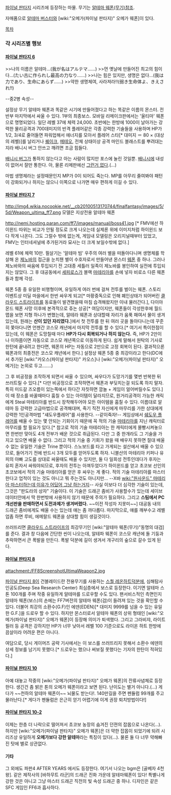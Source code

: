 [[파이널 판타지]] 시리즈에 등장하는 마물. 무기는 [[알테마 웨폰(무기)]]참조.

자매품으로 [[알테마 버스터]]와 [wiki:"오메가(파이널 판타지)" 오메가 웨폰]이 있다.

[[목차]]

=== 각 시리즈별 행보 ===
==== [[파이널 판타지 6]] ====
>>나의 이름은 알테마...(我が名はアルテマ……)
>>먼 옛날에 만들어진 최고의 힘이다...(たい古に作られし最高の力なり……)
>>나는 힘은 있지만, 생명은 없다...(我は力であり、生命にあらず……)
>>약한 생명체여, 사라져라!!(弱き生命体よ、きえされ!!)

--중2병 속성--

설정상 무기 알테마 웨폰과 똑같은 시기에 만들어졌다고 하는 똑같은 이름의 몬스터. 전반부 마지막에서 싸울 수 있다. 1부의 최종보스. 모바일 리메이크판에서는 '울티마' 웨폰으로 명명되었다.
{{{#!html
<iframe width="425" height="349" src="http://www.youtube.com/embed/BEaMl_fyZbg" frameborder="0" allowfullscreen></iframe>
}}}
일단 레벨 37에 체력 24,000.
초반에는 한방에 1000이 날아가는 강력한 물리공격과 700데미지의 반격 플레어같은 각종 강력한 기술들을 사용하며 HP가 1/2, 3/4로 줄어들면 파워업해서 에너지를 모아서 플레어 스타[* 대미지 ＝ 80 × (대상의 레벨)]를 날리거나 [[퀘이크]], [[메테오]], 전체 상태이상 공격 마인드 블래스트를 뿌려대는지라 배니시 버그 안쓰고 깨려면 조금 힘들다.

[[배니시 버그]]가 통하지 않는다고 아는 사람이 많지만 포스에 눌린 것일뿐. [[배니시]]에 내성이 없어서 잘만 통한다. 아, 물론 리메판에선 [[그런거 없다]].(…)

마법 생명체라는 설정때문인지 MP가 0이 되어도 죽는다. MP를 아무리 줄여봐야 패턴이 강화되거나 하지는 않으니 이쪽으로 나가면 매우 편하게 이길 수 있다.

==== [[파이널 판타지 7]] ====
http://img4.wikia.nocookie.net/__cb20100513170744/finalfantasy/images/5/5d/Weapon_ultima_ff7.png 모델은 지상전용 알테마 웨폰

http://nemi.hosting.paran.com/ff7/images/manual/boss41.jpg [* FMV에선 하이윈드 따위는 비교가 안될 정도로 크게 나오는데 실제론 위에 이미지처럼 하이윈드 보다 작게 나온다. 그도 그럴수 밖에 없는게, 게임내 모델링은 오리지널때부터 있었고, FMV는 인터네셔널에 추가된거라 묘사는 더 크게 보일수밖에 없다.] 

레벨 61에 체력 10만. 필살기는 '알테마 빔'
우주의 여러 별을 떠돌아다니며 생명체를 학살해 온 [[제노바]]의 접근을 눈치챈 별이 수호자로서 만들어낸 몬스터 [[웨폰]] 중 하나. 그러나 제노바와의 싸움에 투입되기 전 고대종 세틀러 일족이 제노바를 봉인하여 실전에 투입되지는 않았다. 그 후 대공동에서 [[세피로스]]가 블랙 [[마테리아]]를 손에 넣자 비로소 다른 웨폰들과 함께 각성.

웨폰 5종 중 유일한 비행형이며, 유일하게 여러 번에 걸쳐 전투를 벌이는 웨폰. 스토리 이벤트상 미딜 마을에서 한번 싸우게 되고[* 마황중독으로 인해 폐인상태가 되어버린 [[클라우드 스트라이프]]를 동료들이 발견했을때 마침 습격해왔지만 이내 물러간다.], 다이아몬드 웨폰 사망 이후에 본격적으로 쥬논 상공[* 여담이지만, 웨폰들이 각성한후에 월드맵을 보면 지형 하나가 변했는데, 알테라 웨폰과 상대할때 자리가 움푹 패여서 물이 생겨있는데, 원래는 '''산이 있던 자리였다.''']에서 첫 전투를 한 뒤 여러 곳을 돌아다니는데 꾸준히 쫓아다니면 언젠간 코스모 캐년에서 마지막 전투를 할 수 있다.[* 여기서 특이한점이 있는데, 이 웨폰은 도망칠때 마다 '''HP가 다시 회복되거나 하지 않는다.''' 즉, HP가 2만이나 이하쯤이면 자동으로 코스모 캐년쪽으로 이동하게 된다. 쉽게 말해서 원탁의 기사로 한턴에 끝내려고 한다면, 웨폰의 HP는 자동으로 2만으로 고정 회복이 된다. 결과적으론 웨폰과의 최종전은 코스모 캐년에서 한다.] 설정상 웨폰 5종 중 최강이라고 한다(DC에서 추가된 [wiki:"카오스(파이널 판타지)" 카오스]나 [wiki:"오메가(파이널 판타지)" 오메가]는 논외로 두고…….)


그 후 비공정을 조작하게 되면서 싸울 수 있으며, 싸우다가 도망가기를 몇번 반복한 뒤 쓰러트릴 수 있다.[* 다만 비공정으로 조작하면서 웨폰과 부딪치는걸 되도록 하지 말자. 특히 미드갈 즈오름이 있는쪽에서 하다간 자칫하면 깜놀 + 게임이 얼어버릴수도 있다.] 이 때 장소를 바꿀때마다 훔칠 수 있는 아이템이 달라지므로, 원거리공격이 가능한 캐릭에게 Steal 마테리아를 반드시 장착해두어야 모든 아이템을 훔칠 수 있다.
이름대로 알테마 등 강력한 고급마법으로 공격해대며, 죽기 직전 자신에게 마무리를 가한 상대에게 강력한 1인공격마법 "섀도우플레어"를 사용한다. --같이죽자!-- 게임상에서 [[쉐도우 플레어]]를 배울 수 있는 몇 안되는 기회이기 때문에 꼭 적의 기술 [[마테리아]]를 지닌 캐릭터로 마무리를 할 필요가 있다.[* 참고로 적의 기술 마테리아는 한 캐릭터에게 몰빵시켜놓으면 한번만 맞아도 4개 전부가 배운 것으로 취급된다. 다만 그 중 한개라도 그 기술을 가지고 있으면 배울 수 없다. 그리고 적의 기술 중 기회가 왔을 때 배우지 못하면 절대 배울 수 없는 유일한 기술은 Trine 뿐이다. 스노보드를 타고 가게되는 설산에서 배울 수 있으므로, 들어가기 전에 반드시 3개 모두를 얻어두도록 하자. 니블산의 마테리아 키퍼나 유피의 아빠 고도를 상대로 싸울때도 배울 수 있지만, 둘 다 일회성 전투인데다가 후자는 유피 혼자서 싸워야되므로, 후자의 전투는 아껴두었다가 하이윈드를 얻고 초코보 선인의 초코보에서 적의 기술 마테리아를 얻은 후 싸우는 게 좋다. 적의 기술 마테리아를 마스터한다고 업적이 있는 것도 아니고 뭐 주는것도 아니지만... --X바 [[wiki:"원사운드" 마테리아 마스터하는데 이유가 어딨어 그냥 하는거지]]-- 사실 이보다 더 심각한 기술이 있는데, 그것은 "판도라의 상자" 기술이다. 이 기술은 드래곤 좀비가 사용할수가 있는데 세이브 데이터안에서 딱 한번밖에 사용하지 않기 때문에 주의가 필요하다. 그리고 '''스팀에서 PC 개선판을 판매하면서 도전과제가 생겨버렸다.''' ~~이전 작성자 지못미~~] 대공동 내의 드래곤 좀비에게도 배울 수는 있는데 얘는 좀 까다롭다. 마지막으로, 얘를 깨부수고 레벨업좀 하면 루비, 에메랄드 웨폰을 상대할 힘이 생길것이다.

쓰러뜨리면 [[클라우드 스트라이프]]의 최강무기인 [wiki:"알테마 웨폰(무기)"동명의 대검]를 준다. 결과 창 다음에 간단한 씬이 나오는데, 알테파 웨폰이 코스모 캐년에 돌 기둥과 추락하면서 큰 폭발을 만든다. 폭발 덕분에 길이 생겨서 개구리의 숲으로 갈수 있게 된다.

==== [[파이널 판타지 8]] ====
attachment:/FF8ScreenshotUltimaWeapon2.jpg

[[파이널 판타지 8]]이 건블레이드란 전용무기를 사용하는 [[스퀄 레온하트]]덕분에, 심해탐사인공도(Deep Sea Research Center) 최심층에서 보스로 등장한다. 이기면 알테마 스톤 100개를 주며 작중 유일하게 알테마를 드로우할 수도 있다. 팬서비스적인 측면인지 알테마 웨폰(보스)의 손에는 FF7버전의 알테마 웨폰(검)이 들려져 있는 것을 확인할 수 있다. 더불어 최강의 소환수(G.F)인 에덴(EDEN)[* 대미지 9999를 넘을 수 있는 유일한 G.F.]을 드로우 할 수 있다. 하지만 몬스터로서 알테마 웨폰의 상위 형태인 [wiki:"오메가(파이널 판타지)" 오메가 웨폰]이 등장해 의미가 퇴색했다. 그리고 그라비쟈, 라이트 필러 등 공격은 강하지만 HP가 너무 낮아서 레벨 100 기준으로도 라이온 하트 한방에 끔살이라 어려운 편은 아니다.

여담으로, 당시 게이머즈 공략 기사에서는 이 보스를 쓰러뜨리지 못해서 소환수 에덴의 상세 정보를 남기지 못했다.[* 드로우는 했으나 써보질 못했다는 기자의 한탄이 적혀있다.]

==== [[파이널 판타지 10]] ====
아예 대놓고 작중의 [wiki:"오메가(파이널 판타지)" 오메가 웨폰]의 잔류사념체로 등장한다. 생긴건 좀 밝은 톤의 오메가 웨폰이라고 보면 된다. 난이도는 별거 아니다.(…) 게다가 ~~천하의 알테마 웨폰이~~ 뇌물도 받는다!. 140만길을 주면 펜듈럼 99개를 주고 물러난다.[* 게다가 펜듈럼은 은근히 얻기 어렵기에 이게 권장 퇴치방법이다!]

==== [[파이널 판타지 10-2]] ====
이제는 한층 더 나락으로 떨어져서 쵸코보 농장의 숨겨진 던젼의 잡몹으로 나온다(...). 하지만 [wiki:"오메가(파이널 판타지)" 오메가 웨폰]은 더 약한 잡몹이 되었기에 되려 시리즈상 유일하게 '''오메가보다 강한 알테마'''라는 특징이 있다(...). 물론 둘 다 너무 약해빠진 탓에 별로 상관없다.

==== 기타 ====
그 외에도 파판4 AFTER YEARS 에서도 등장한다. 여기서 나오는 bgm은 [골베자 4천왕].
같은 제작사의 [바하무트 라군]의 드래곤 진화 가운데 알테마웨폰이 있다! 특별나게 강한 것은 아니고 그냥 마스터 드래곤 직전의 빛 속성 드래곤 중 하나. 디자인은 같은 SFC 게임인 FF6과 흡사하다.
